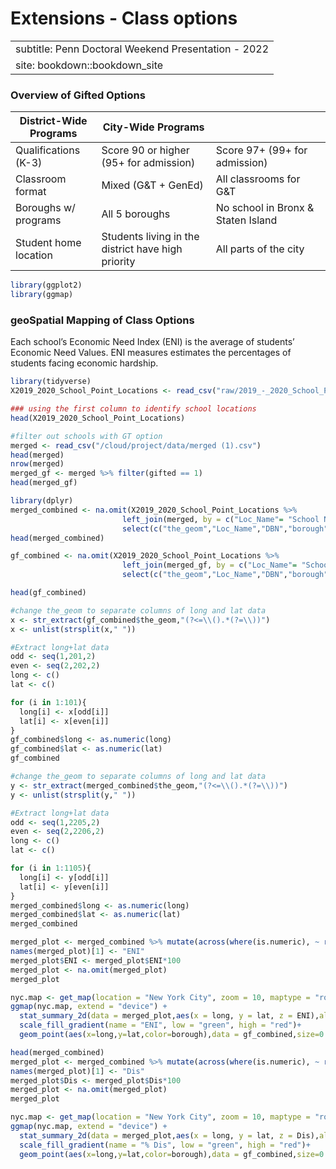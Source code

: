 # Extensions - Class options


--- 
subtitle: Penn Doctoral Weekend Presentation - 2022
site: bookdown::bookdown_site
---

### Overview of Gifted Options

|District-Wide Programs|City-Wide Programs|
|---|----|----|
|Qualifications (K-3)|Score 90 or higher (95+ for admission)|Score 97+ (99+ for admission)|
|Classroom format|Mixed (G&T + GenEd)|All classrooms for G&T|
|Boroughs w/ programs|All 5 boroughs|No school in Bronx & Staten Island|
|Student home location|Students living in the district have high priority|All parts of the city|


```r
library(ggplot2)
library(ggmap)
```



### geoSpatial Mapping of Class Options

Each school's Economic Need Index (ENI) is the average of students' Economic Need Values. ENI measures estimates the percentages of students facing economic hardship.

```r
library(tidyverse)
X2019_2020_School_Point_Locations <- read_csv("raw/2019_-_2020_School_Point_Locations.csv")

### using the first column to identify school locations 
head(X2019_2020_School_Point_Locations)
```
```r
#filter out schools with GT option
merged <- read_csv("/cloud/project/data/merged (1).csv")
head(merged)
nrow(merged)
merged_gf <- merged %>% filter(gifted == 1)
head(merged_gf)
```


```r
library(dplyr)
merged_combined <- na.omit(X2019_2020_School_Point_Locations %>% 
                         left_join(merged, by = c("Loc_Name"= "School Name")) %>%
                         select(c("the_geom","Loc_Name","DBN","borough","Economic Need Index", "% Students with Disabilities")))
head(merged_combined)

gf_combined <- na.omit(X2019_2020_School_Point_Locations %>% 
                         left_join(merged_gf, by = c("Loc_Name"= "School Name")) %>%
                         select(c("the_geom","Loc_Name","DBN","borough","Economic Need Index")))

head(gf_combined)
```

```r
#change the_geom to separate columns of long and lat data
x <- str_extract(gf_combined$the_geom,"(?<=\\().*(?=\\))")
x <- unlist(strsplit(x," "))
```

```r
#Extract long+lat data
odd <- seq(1,201,2)
even <- seq(2,202,2)
long <- c()
lat <- c()

for (i in 1:101){
  long[i] <- x[odd[i]]
  lat[i] <- x[even[i]]
}
gf_combined$long <- as.numeric(long)
gf_combined$lat <- as.numeric(lat)
gf_combined
```

```r
#change the_geom to separate columns of long and lat data
y <- str_extract(merged_combined$the_geom,"(?<=\\().*(?=\\))")
y <- unlist(strsplit(y," "))

```

```r
#Extract long+lat data
odd <- seq(1,2205,2)
even <- seq(2,2206,2)
long <- c()
lat <- c()

for (i in 1:1105){
  long[i] <- y[odd[i]]
  lat[i] <- y[even[i]]
}
merged_combined$long <- as.numeric(long)
merged_combined$lat <- as.numeric(lat)
merged_combined
```

```r
merged_plot <- merged_combined %>% mutate(across(where(is.numeric), ~ round(., 3))) %>% select("Economic Need Index",long,lat)
names(merged_plot)[1] <- "ENI"
merged_plot$ENI <- merged_plot$ENI*100
merged_plot <- na.omit(merged_plot)
merged_plot
```
```r
nyc.map <- get_map(location = "New York City", zoom = 10, maptype = "roadmap")
ggmap(nyc.map, extend = "device") +
  stat_summary_2d(data = merged_plot,aes(x = long, y = lat, z = ENI),alpha = 0.6)+
  scale_fill_gradient(name = "ENI", low = "green", high = "red")+
  geom_point(aes(x=long,y=lat,color=borough),data = gf_combined,size=0.7)
```


```r
head(merged_combined)
merged_plot <- merged_combined %>% mutate(across(where(is.numeric), ~ round(., 3))) %>% select("% Students with Disabilities",long,lat)
names(merged_plot)[1] <- "Dis"
merged_plot$Dis <- merged_plot$Dis*100
merged_plot <- na.omit(merged_plot)
merged_plot
```
```r
nyc.map <- get_map(location = "New York City", zoom = 10, maptype = "roadmap")
ggmap(nyc.map, extend = "device") +
  stat_summary_2d(data = merged_plot,aes(x = long, y = lat, z = Dis),alpha = 0.6)+
  scale_fill_gradient(name = "% Dis", low = "green", high = "red")+
  geom_point(aes(x=long,y=lat,color=borough),data = gf_combined,size=0.7)
```



